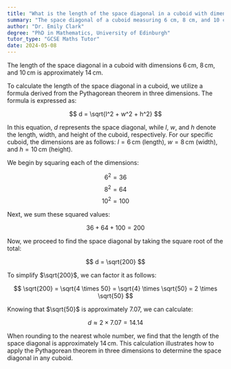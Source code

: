 ```yaml
---
title: "What is the length of the space diagonal in a cuboid with dimensions 6 cm, 8 cm, and 10 cm?"
summary: "The space diagonal of a cuboid measuring 6 cm, 8 cm, and 10 cm is calculated to be 14 cm."
author: "Dr. Emily Clark"
degree: "PhD in Mathematics, University of Edinburgh"
tutor_type: "GCSE Maths Tutor"
date: 2024-05-08
---
```


The length of the space diagonal in a cuboid with dimensions $6 \, \text{cm}$, $8 \, \text{cm}$, and $10 \, \text{cm}$ is approximately $14 \, \text{cm}$.

To calculate the length of the space diagonal in a cuboid, we utilize a formula derived from the Pythagorean theorem in three dimensions. The formula is expressed as:

$$ d = \sqrt{l^2 + w^2 + h^2} $$

In this equation, $d$ represents the space diagonal, while $l$, $w$, and $h$ denote the length, width, and height of the cuboid, respectively. For our specific cuboid, the dimensions are as follows: $l = 6 \, \text{cm}$ (length), $w = 8 \, \text{cm}$ (width), and $h = 10 \, \text{cm}$ (height).

We begin by squaring each of the dimensions:

$$ 6^2 = 36 $$
$$ 8^2 = 64 $$
$$ 10^2 = 100 $$

Next, we sum these squared values:

$$ 36 + 64 + 100 = 200 $$

Now, we proceed to find the space diagonal by taking the square root of the total:

$$ d = \sqrt{200} $$

To simplify $\sqrt{200}$, we can factor it as follows:

$$ \sqrt{200} = \sqrt{4 \times 50} = \sqrt{4} \times \sqrt{50} = 2 \times \sqrt{50} $$

Knowing that $\sqrt{50}$ is approximately $7.07$, we can calculate:

$$ d \approx 2 \times 7.07 = 14.14 $$

When rounding to the nearest whole number, we find that the length of the space diagonal is approximately $14 \, \text{cm}$. This calculation illustrates how to apply the Pythagorean theorem in three dimensions to determine the space diagonal in any cuboid.
    